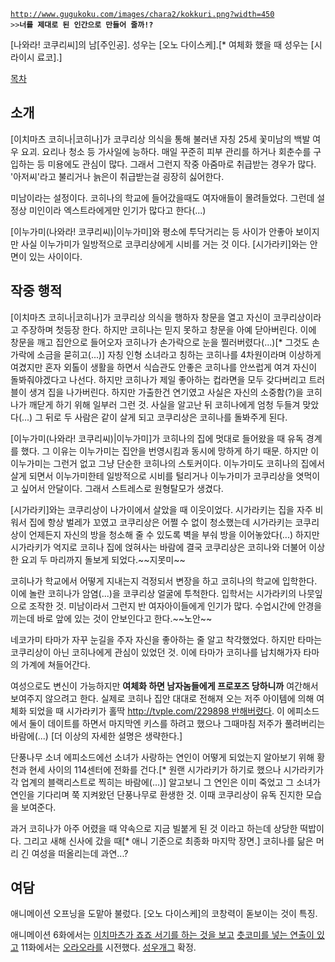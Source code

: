  http://www.gugukoku.com/images/chara2/kokkuri.png?width=450 
 >>'''너를 제대로 된 인간으로 만들어 줄까!?'''

[나와라! 코쿠리씨]의 남[주인공]. 성우는 [오노 다이스케].[* 여체화 했을 때 성우는 [시라이시 료코].]

[[목차]]
== 소개 ==
[이치마츠 코히나|코히나]가 코쿠리상 의식을 통해 불러낸 자칭 25세 꽃미남의 백발 여우 요괴. 요리나 청소 등 가사일에 능하다. 매일 꾸준히 피부 관리를 하거나 회춘수를 구입하는 등 미용에도 관심이 많다. 그래서 그런지 작중 아줌마로 취급받는 경우가 많다. '아저씨'라고 불리거나 늙은이 취급받는걸 굉장히 싫어한다.

미남이라는 설정이다. 코히나의 학교에 들어갔을때도 여자애들이 몰려들었다. 그런데 설정상 미인이라 엑스트라에게만 인기가 많다고 한다(...)

[이누가미(나와라! 코쿠리씨)|이누가미]와 평소에 투닥거리는 등 사이가 안좋아 보이지만 사실 이누가미가 일방적으로 코쿠리상에게 시비를 거는 것 이다. [시가라키]와는 안면이 있는 사이이다.

== 작중 행적 ==
[이치마츠 코히나|코히나]가 코쿠리상 의식을 행하자 창문을 열고 자신이 코쿠리상이라고 주장하며 첫등장 한다. 하지만 코히나는 믿지 못하고 창문을 아예 닫아버린다. 이에 창문을 깨고 집안으로 들어오자 코히나가 손가락으로 눈을 찔러버렸다(...)[* 그것도 손가락에 소금을 묻히고(...)] 자칭 인형 소녀라고 칭하는 코히나를 4차원이라며 이상하게 여겼지만 혼자 외톨이 생활을 하면서 식습관도 안좋은 코히나를 안쓰럽게 여겨 자신이 돌봐줘야겠다고 나선다. 하지만 코히나가 제일 좋아하는 컵라면을 모두 갖다버리고 트러블이 생겨 집을 나가버린다. 하지만 가출한건 연기였고 사실은 자신의 소중함(?)을 코히나가 깨닫게 하기 위해 일부러 그런 것. 사실을 알고난 뒤 코히나에게 엄청 두들겨 맞았다(...) 그 뒤로 두 사람은 같이 살게 되고 코쿠리상은 코히나를 돌봐주게 된다.

[이누가미(나와라! 코쿠리씨)|이누가미]가 코히나의 집에 멋대로 들어왔을 때 유독 경계를 했다. 그 이유는 이누가미는 집안을 번영시킴과 동시에 망하게 하기 때문. 하지만 이 이누가미는 그런거 없고 그냥 단순한 코히나의 스토커이다. 이누가미도 코히나의 집에서 살게 되면서 이누가미한테 일방적으로 시비를 털리거나 이누가미가 코쿠리상을 엿먹이고 싶어서 안달이다. 그래서 스트레스로 원형탈모가 생겼다.

[시가라키]와는 코쿠리상이 나가이에서 살았을 때 이웃이었다. 시가라키는 집을 자주 비워서 집에 항상 벌레가 꼬였고 코쿠리상은 어쩔 수 없이 청소했는데 시가라키는 코쿠리상이 언제든지 자신의 방을 청소해 줄 수 있도록 벽을 부숴 방을 이어놓았다(...) 하지만 시가라키가 억지로 코히나 집에 얹혀사는 바람에 결국 코쿠리상은 코히나와 더불어 이상한 요괴 두 마리까지 돌보게 되었다.~~지못미~~

코히나가 학교에서 어떻게 지내는지 걱정되서 변장을 하고 코히나의 학교에 입학한다. 이에 놀란 코히나가 암염(...)을 코쿠리상 얼굴에 투척한다. 입학서는 시가라키의 나뭇잎으로 조작한 것. 미남이라서 그런지 반 여자아이들에게 인기가 많다. 수업시간에 안경을 끼는데 바로 앞에 있는 것이 안보인다고 한다.~~노안~~

네코가미 타마가 자꾸 눈길을 주자 자신을 좋아하는 줄 알고 착각했었다. 하지만 타마는 코쿠리상이 아닌 코히나에게 관심이 있었던 것. 이에 타마가 코히나를 납치해가자 타마의 가계에 쳐들어간다.

여성으로도 변신이 가능하지만 '''여체화 하면 남자놈들에게 프로포즈 당하니까''' 여간해서 보여주지 않으려고 한다. 실제로 코히나 집안 대대로 전해져 오는 저주 아이템에 의해 여체화 되었을 때 시가라키가 홀딱 [[http://tvple.com/229898 반해버렸다]]. 이 에피소드에서 둘이 데이트를 하면서 마지막엔 키스를 하려고 했으나 그때마침 저주가 풀려버리는 바람에(...) [더 이상의 자세한 설명은 생략한다.]

단풍나무 소녀 에피소드에선 소녀가 사랑하는 연인이 어떻게 되었는지 알아보기 위해 황천과 현세 사이의 114센터에 전화를 건다.[* 원랜 시가라키가 하기로 했으나 시가라키가 각 업계의 블랙리스트로 찍히는 바람에(...)] 알고보니 그 연인은 이미 죽었고 그 소녀가 연인을 기다리며 쭉 지켜왔던 단풍나무로 환생한 것. 이때 코쿠리상이 유독 진지한 모습을 보여준다.

과거 코히나가 아주 어렸을 때 약속으로 지금 빌붙게 된 것 이라고 하는데 상당한 떡밥이다. 그리고 새해 신사에 갔을 때[* 애니 기준으로 최종화 마지막 장면.] 코히나를 닮은 머리 긴 여성을 떠올리는데 과연...?

== 여담 ==
애니메이션 오프닝을 도맡아 불렀다. [오노 다이스케]의 코창력이 돋보이는 것이 특징.

애니메이션 6화에서는 [[스기모토 레이미|이치마츠가 죠죠 서기를 하는 것을 보고]] [[쿠죠 죠타로|츳코미를 넣는 연출이 있고]] 11화에서는 [[오라오라]]를 시전했다. [[성우개그]] 확정.

